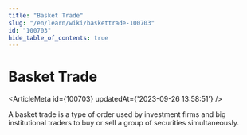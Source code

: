```yaml
---
title: "Basket Trade"
slug: "/en/learn/wiki/baskettrade-100703"
id: "100703"
hide_table_of_contents: true
---
```



# Basket Trade

<ArticleMeta id={100703} updatedAt={'2023-09-26 13:58:51'} />
<div className='border-solid border-b border-t-0 my-4 border-[var(--ifm-color-gray-300)]' />

A basket trade is a type of order used by investment firms and big institutional traders to buy or sell a group of securities simultaneously.
